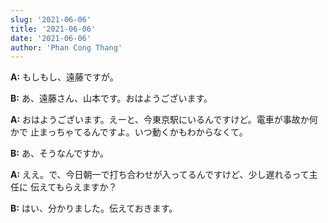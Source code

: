 ```yaml
---
slug: '2021-06-06'
title: '2021-06-06'
date: '2021-06-06'
author: 'Phan Cong Thang'
---
```


**A:** もしもし、遠藤ですが。

**B:** あ、遠藤さん、山本です。おはようございます。

**A:** おはようございます。えーと、今東京駅にいるんですけど。電車が事故か何かで
止まっちゃてるんですよ。いつ動くかもわからなくて。

**B:** あ、そうなんですか。

**A:** ええ。で、今日朝一で打ち合わせが入ってるんですけど、少し遅れるって主任に
伝えてもらえますか？

**B:** はい、分かりました。伝えておきます。

